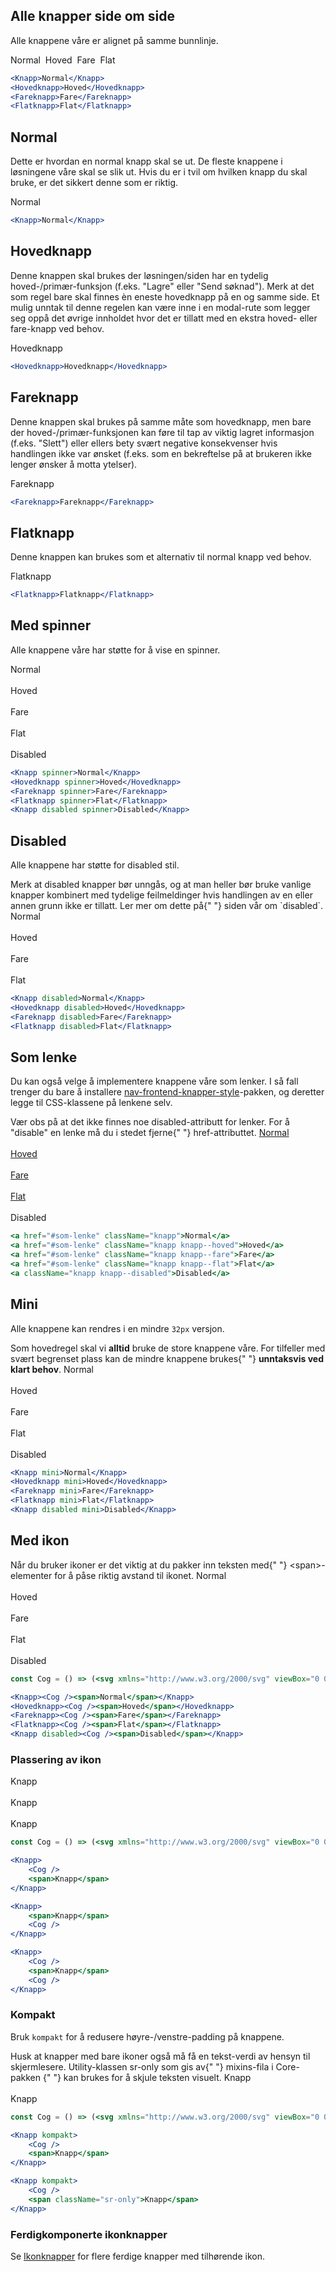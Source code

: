 
## Alle knapper side om side

Alle knappene våre er alignet på samme bunnlinje.

<Example>
  <Knapp>Normal</Knapp>&nbsp;
  <Hovedknapp>Hoved</Hovedknapp>&nbsp;
  <Fareknapp>Fare</Fareknapp>&nbsp;
  <Flatknapp>Flat</Flatknapp>
</Example>

```jsx
<Knapp>Normal</Knapp>
<Hovedknapp>Hoved</Hovedknapp>
<Fareknapp>Fare</Fareknapp>
<Flatknapp>Flat</Flatknapp>
```

## Normal

Dette er hvordan en normal knapp skal se ut. De fleste knappene i løsningene våre skal se
slik ut. Hvis du er i tvil om hvilken knapp du skal bruke, er det sikkert denne som er
riktig.

<Example>
  <Knapp>Normal</Knapp>
</Example>

```jsx
<Knapp>Normal</Knapp>
```

## Hovedknapp

Denne knappen skal brukes der løsningen/siden har en tydelig hoved-/primær-funksjon (f.eks.
"Lagre" eller "Send søknad"). Merk at det som regel bare skal finnes èn eneste hovedknapp
på en og samme side. Et mulig unntak til denne regelen kan være inne i en modal-rute som
legger seg oppå det øvrige innholdet hvor det er tillatt med en ekstra hoved- eller
fare-knapp ved behov.

<Example>
  <Hovedknapp>Hovedknapp</Hovedknapp>
</Example>

```jsx
<Hovedknapp>Hovedknapp</Hovedknapp>
```

## Fareknapp

Denne knappen skal brukes på samme måte som hovedknapp, men bare der hoved-/primær-funksjonen
kan føre til tap av viktig lagret informasjon (f.eks. "Slett") eller ellers bety svært negative
konsekvenser hvis handlingen ikke var ønsket (f.eks. som en bekreftelse på at brukeren ikke lenger
ønsker å motta ytelser).

<Example>
  <Fareknapp>Fareknapp</Fareknapp>
</Example>

```jsx
<Fareknapp>Fareknapp</Fareknapp>
```

## Flatknapp

Denne knappen kan brukes som et alternativ til normal knapp ved behov.

<Example>
  <Flatknapp>Flatknapp</Flatknapp>
</Example>

```jsx
<Flatknapp>Flatknapp</Flatknapp>
```

## Med spinner

Alle knappene våre har støtte for å vise en spinner.

<Example>
  <Knapp spinner>Normal</Knapp>
  <br />
  <br />
  <Hovedknapp spinner>Hoved</Hovedknapp>
  <br />
  <br />
  <Fareknapp spinner>Fare</Fareknapp>
  <br />
  <br />
  <Flatknapp spinner>Flat</Flatknapp>
  <br />
  <br />
  <Knapp disabled spinner>
    Disabled
  </Knapp>
</Example>

```jsx
<Knapp spinner>Normal</Knapp>
<Hovedknapp spinner>Hoved</Hovedknapp>
<Fareknapp spinner>Fare</Fareknapp>
<Flatknapp spinner>Flat</Flatknapp>
<Knapp disabled spinner>Disabled</Knapp>
```

## Disabled

Alle knappene har støtte for disabled stil.

<Alertstripe type="advarsel">
  Merk at disabled knapper bør unngås, og at man heller bør bruke vanlige
  knapper kombinert med tydelige feilmeldinger hvis handlingen av en eller annen
  grunn ikke er tillatt. Ler mer om dette på{" "}
  <Lenke href="/accessibility/disabled">siden vår om `disabled`</Lenke>.
</Alertstripe>

<Example>
  <Knapp disabled>Normal</Knapp>
  <br />
  <br />
  <Hovedknapp disabled>Hoved</Hovedknapp>
  <br />
  <br />
  <Fareknapp disabled>Fare</Fareknapp>
  <br />
  <br />
  <Flatknapp disabled>Flat</Flatknapp>
</Example>

```jsx
<Knapp disabled>Normal</Knapp>
<Hovedknapp disabled>Hoved</Hovedknapp>
<Fareknapp disabled>Fare</Fareknapp>
<Flatknapp disabled>Flat</Flatknapp>
```

## Som lenke

Du kan også velge å implementere knappene våre som lenker. I så fall trenger du bare å installere [nav-frontend-knapper-style](https://www.npmjs.com/package/nav-frontend-knapper-style)-pakken, og deretter legge til CSS-klassene på lenkene selv.

<Alertstripe type="info">
  Vær obs på at det ikke finnes noe <InlineCode>disabled</InlineCode>-attributt
  for lenker. For å "disable" en lenke må du i stedet fjerne{" "}
  <InlineCode>href</InlineCode>-attributtet.
</Alertstripe>

<Example>
  <a href="#som-lenke" className="knapp">
    Normal
  </a>
  <br />
  <br />
  <a href="#som-lenke" className="knapp knapp--hoved">
    Hoved
  </a>
  <br />
  <br />
  <a href="#som-lenke" className="knapp knapp--fare">
    Fare
  </a>
  <br />
  <br />
  <a href="#som-lenke" className="knapp knapp--flat">
    Flat
  </a>
  <br />
  <br />
  <a className="knapp knapp--disabled">Disabled</a>
</Example>

```jsx
<a href="#som-lenke" className="knapp">Normal</a>
<a href="#som-lenke" className="knapp knapp--hoved">Hoved</a>
<a href="#som-lenke" className="knapp knapp--fare">Fare</a>
<a href="#som-lenke" className="knapp knapp--flat">Flat</a>
<a className="knapp knapp--disabled">Disabled</a>
```

## Mini

Alle knappene kan rendres i en mindre `32px` versjon.

<Alertstripe type="advarsel">
  Som hovedregel skal vi <strong>alltid</strong> bruke de store knappene våre.
  For tilfeller med svært begrenset plass kan de mindre knappene brukes{" "}
  <strong>unntaksvis ved klart behov</strong>.
</Alertstripe>

<Example>
  <Knapp mini>Normal</Knapp>
  <br />
  <br />
  <Hovedknapp mini>Hoved</Hovedknapp>
  <br />
  <br />
  <Fareknapp mini>Fare</Fareknapp>
  <br />
  <br />
  <Flatknapp mini>Flat</Flatknapp>
  <br />
  <br />
  <Knapp disabled mini>
    Disabled
  </Knapp>
</Example>

```jsx
<Knapp mini>Normal</Knapp>
<Hovedknapp mini>Hoved</Hovedknapp>
<Fareknapp mini>Fare</Fareknapp>
<Flatknapp mini>Flat</Flatknapp>
<Knapp disabled mini>Disabled</Knapp>
```

## Med ikon

<Alertstripe type="info">
  Når du bruker ikoner er det viktig at du pakker inn teksten med{" "}
  <InlineCode>&lt;span&gt;</InlineCode>-elementer for å påse riktig avstand til
  ikonet.
</Alertstripe>

<Example>
  <Knapp>
    <Cog />
    <span>Normal</span>
  </Knapp>
  <br />
  <br />
  <Hovedknapp>
    <Cog />
    <span>Hoved</span>
  </Hovedknapp>
  <br />
  <br />
  <Fareknapp>
    <Cog />
    <span>Fare</span>
  </Fareknapp>
  <br />
  <br />
  <Flatknapp>
    <Cog />
    <span>Flat</span>
  </Flatknapp>
  <br />
  <br />
  <Knapp disabled>
    <Cog />
    <span>Disabled</span>
  </Knapp>
</Example>

```jsx
const Cog = () => (<svg xmlns="http://www.w3.org/2000/svg" viewBox="0 0 24 24"><path d="M23.5 10h-2.854c-.2-.79-.454-1.667-.778-2.332L21.9 5.636a.498.498 0 0 0 0-.708l-2.83-2.826a.499.499 0 0 0-.707 0l-2.032 2.031c-.665-.324-1.542-.578-2.331-.777V.5a.5.5 0 0 0-.5-.5h-3a.5.5 0 0 0-.5.5v2.856c-.789.199-1.666.453-2.331.777L5.637 2.102a.499.499 0 0 0-.707 0L2.101 4.929a.5.5 0 0 0 0 .707l2.033 2.033c-.323.662-.578 1.54-.779 2.331H.5a.5.5 0 0 0-.5.5v3a.5.5 0 0 0 .5.5h2.855c.2.791.455 1.668.778 2.331L2.1 18.364a.5.5 0 0 0 0 .708L4.93 21.9c.188.188.52.188.707 0l2.032-2.032c.663.322 1.54.577 2.331.778V23.5a.5.5 0 0 0 .5.5h3a.5.5 0 0 0 .5-.5v-2.854c.791-.201 1.668-.456 2.331-.778l2.034 2.032a.5.5 0 0 0 .707 0l2.827-2.828a.499.499 0 0 0 0-.707l-2.032-2.033c.323-.663.578-1.54.778-2.331H23.5a.5.5 0 0 0 .5-.5v-3a.5.5 0 0 0-.5-.501zM12 16c-2.205 0-4-1.795-4-4s1.795-4 4-4c2.206 0 4 1.795 4 4s-1.794 4-4 4z"/></svg>);

<Knapp><Cog /><span>Normal</span></Knapp>
<Hovedknapp><Cog /><span>Hoved</span></Hovedknapp>
<Fareknapp><Cog /><span>Fare</span></Fareknapp>
<Flatknapp><Cog /><span>Flat</span></Flatknapp>
<Knapp disabled><Cog /><span>Disabled</span></Knapp>
```

### Plassering av ikon

<Example>
  <Knapp>
    <Cog />
    <span>Knapp</span>
  </Knapp>
  <br />
  <br />
  <Knapp>
    <span>Knapp</span>
    <Cog />
  </Knapp>
  <br />
  <br />
  <Knapp>
    <Cog />
    <span>Knapp</span>
    <Cog />
  </Knapp>
</Example>

```jsx
const Cog = () => (<svg xmlns="http://www.w3.org/2000/svg" viewBox="0 0 24 24"><path d="M23.5 10h-2.854c-.2-.79-.454-1.667-.778-2.332L21.9 5.636a.498.498 0 0 0 0-.708l-2.83-2.826a.499.499 0 0 0-.707 0l-2.032 2.031c-.665-.324-1.542-.578-2.331-.777V.5a.5.5 0 0 0-.5-.5h-3a.5.5 0 0 0-.5.5v2.856c-.789.199-1.666.453-2.331.777L5.637 2.102a.499.499 0 0 0-.707 0L2.101 4.929a.5.5 0 0 0 0 .707l2.033 2.033c-.323.662-.578 1.54-.779 2.331H.5a.5.5 0 0 0-.5.5v3a.5.5 0 0 0 .5.5h2.855c.2.791.455 1.668.778 2.331L2.1 18.364a.5.5 0 0 0 0 .708L4.93 21.9c.188.188.52.188.707 0l2.032-2.032c.663.322 1.54.577 2.331.778V23.5a.5.5 0 0 0 .5.5h3a.5.5 0 0 0 .5-.5v-2.854c.791-.201 1.668-.456 2.331-.778l2.034 2.032a.5.5 0 0 0 .707 0l2.827-2.828a.499.499 0 0 0 0-.707l-2.032-2.033c.323-.663.578-1.54.778-2.331H23.5a.5.5 0 0 0 .5-.5v-3a.5.5 0 0 0-.5-.501zM12 16c-2.205 0-4-1.795-4-4s1.795-4 4-4c2.206 0 4 1.795 4 4s-1.794 4-4 4z"/></svg>);

<Knapp>
    <Cog />
    <span>Knapp</span>
</Knapp>

<Knapp>
    <span>Knapp</span>
    <Cog />
</Knapp>

<Knapp>
    <Cog />
    <span>Knapp</span>
    <Cog />
</Knapp>
```

### Kompakt

Bruk `kompakt` for å redusere høyre-/venstre-padding på knappene.

<Alertstripe type="advarsel">
  Husk at knapper med bare ikoner også må få en tekst-verdi av hensyn til
  skjermlesere. Utility-klassen <InlineCode>sr-only</InlineCode> som gis av{" "}
  <Lenke href="https://github.com/navikt/nav-frontend-moduler/blob/master/packages/node_modules/nav-frontend-core/less/_mixins.less">
    mixins-fila i Core-pakken
  </Lenke>{" "}
  kan brukes for å skjule teksten visuelt.
</Alertstripe>

<Example>
  <Knapp kompakt>
    <Cog />
    <span>Knapp</span>
  </Knapp>
  <br />
  <br />
  <Knapp kompakt>
    <Cog />
    <span className="sr-only">Knapp</span>
  </Knapp>
</Example>

```jsx
const Cog = () => (<svg xmlns="http://www.w3.org/2000/svg" viewBox="0 0 24 24"><path d="M23.5 10h-2.854c-.2-.79-.454-1.667-.778-2.332L21.9 5.636a.498.498 0 0 0 0-.708l-2.83-2.826a.499.499 0 0 0-.707 0l-2.032 2.031c-.665-.324-1.542-.578-2.331-.777V.5a.5.5 0 0 0-.5-.5h-3a.5.5 0 0 0-.5.5v2.856c-.789.199-1.666.453-2.331.777L5.637 2.102a.499.499 0 0 0-.707 0L2.101 4.929a.5.5 0 0 0 0 .707l2.033 2.033c-.323.662-.578 1.54-.779 2.331H.5a.5.5 0 0 0-.5.5v3a.5.5 0 0 0 .5.5h2.855c.2.791.455 1.668.778 2.331L2.1 18.364a.5.5 0 0 0 0 .708L4.93 21.9c.188.188.52.188.707 0l2.032-2.032c.663.322 1.54.577 2.331.778V23.5a.5.5 0 0 0 .5.5h3a.5.5 0 0 0 .5-.5v-2.854c.791-.201 1.668-.456 2.331-.778l2.034 2.032a.5.5 0 0 0 .707 0l2.827-2.828a.499.499 0 0 0 0-.707l-2.032-2.033c.323-.663.578-1.54.778-2.331H23.5a.5.5 0 0 0 .5-.5v-3a.5.5 0 0 0-.5-.501zM12 16c-2.205 0-4-1.795-4-4s1.795-4 4-4c2.206 0 4 1.795 4 4s-1.794 4-4 4z"/></svg>);

<Knapp kompakt>
    <Cog />
    <span>Knapp</span>
</Knapp>

<Knapp kompakt>
    <Cog />
    <span className="sr-only">Knapp</span>
</Knapp>
```

### Ferdigkomponerte ikonknapper

Se [Ikonknapper](/components/ikonknapper) for flere ferdige knapper med tilhørende ikon.
